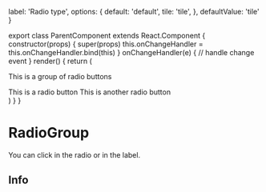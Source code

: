 
  label: 'Radio type',
  options: {
    default: 'default',
    tile: 'tile',
  },
  defaultValue: 'tile'
}

export class ParentComponent extends React.Component {
  constructor(props) {
    super(props)
    this.onChangeHandler = this.onChangeHandler.bind(this)
  }
  onChangeHandler(e) {
    // handle change event
  }
  render() {
      return (
          <div>
              <p>This is a group of radio buttons</p>
              <RadioGroup
                  name="test-name"
                  testingSelector="test-inputRadioGroup"
                  onChange={this.onChangeHandler}
              >
                  <InputRadio name="test" value="0" variant="tile" isChecked>This is a radio button</InputRadio>
                  <InputRadio name="test" value="1" variant="tile">This is another radio button</InputRadio>
              </RadioGroup>
          </div>
      )
    }
}

<Meta title="RadioGroup" component={RadioGroup} />

# RadioGroup

You can click in the radio or in the label.

<Props of={RadioGroup} />

## Info
<Preview>
  <Story name="RadioGroup">
    <ParentComponent/>
  </Story>
</Preview>

